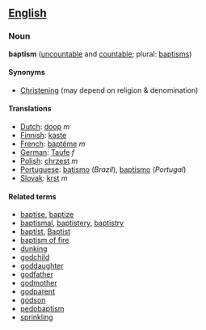 ==[[English]]==
===Noun===
'''baptism''' ([[uncountable]] and [[countable]]; plural: [[baptisms]])

====Synonyms====
*[[Christening]] (may depend on religion & denomination)

====Translations====
*[[Dutch]]: [[doop]] ''m''
*[[Finnish]]: [[kaste]]
*[[French]]: [[baptême]] ''m''
*[[German]]: [[Taufe]] ''f''
*[[Polish]]: [[chrzest]] ''m''
*[[Portuguese]]: [[batismo]] (''Brazil''), [[baptismo]] (''Portugal'')
*[[Slovak]]: [[krst]] ''m''

====Related terms====
*[[baptise]], [[baptize]]
*[[baptismal]], [[baptistery]], [[baptistry]]
*[[baptist]], [[Baptist]]
*[[baptism of fire]]
*[[dunking]]
*[[godchild]]
*[[goddaughter]]
*[[godfather]]
*[[godmother]]
*[[godparent]]
*[[godson]]
*[[pedobaptism]]
*[[sprinkling]]